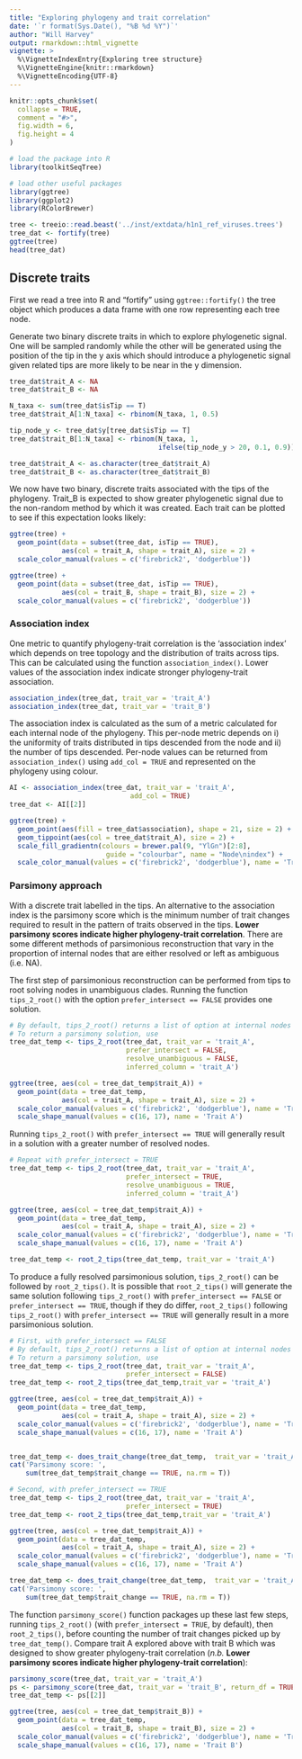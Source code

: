```yaml
---
title: "Exploring phylogeny and trait correlation"
date: '`r format(Sys.Date(), "%B %d %Y")`'
author: "Will Harvey"
output: rmarkdown::html_vignette
vignette: >
  %\VignetteIndexEntry{Exploring tree structure}
  %\VignetteEngine{knitr::rmarkdown}
  %\VignetteEncoding{UTF-8}
---
```


```r
knitr::opts_chunk$set(
  collapse = TRUE,
  comment = "#>",
  fig.width = 6,
  fig.height = 4
)
```

```r
# load the package into R
library(toolkitSeqTree)

# load other useful packages
library(ggtree)
library(ggplot2)
library(RColorBrewer)
```



```r
tree <- treeio::read.beast('../inst/extdata/h1n1_ref_viruses.trees')
tree_dat <- fortify(tree)
ggtree(tree)
head(tree_dat)
```

## Discrete traits

First we read a tree into R and "fortify" using `ggtree::fortify()` the tree object which produces a data frame with one row representing each tree node. 

Generate two binary discrete traits in which to explore phylogenetic signal. One will be sampled randomly while the other will be generated using the position of the tip in the y axis which should introduce a phylogenetic signal given related tips are more likely to be near in the y dimension.

```r
tree_dat$trait_A <- NA
tree_dat$trait_B <- NA

N_taxa <- sum(tree_dat$isTip == T)
tree_dat$trait_A[1:N_taxa] <- rbinom(N_taxa, 1, 0.5)

tip_node_y <- tree_dat$y[tree_dat$isTip == T]
tree_dat$trait_B[1:N_taxa] <- rbinom(N_taxa, 1,
                                     ifelse(tip_node_y > 20, 0.1, 0.9))

tree_dat$trait_A <- as.character(tree_dat$trait_A)
tree_dat$trait_B <- as.character(tree_dat$trait_B)
```

We now have two binary, discrete traits associated with the tips of the phylogeny. Trait_B is expected to show greater phylogenetic signal due to the non-random method by which it was created. Each trait can be plotted to see if this expectation looks likely:

```r
ggtree(tree) +
  geom_point(data = subset(tree_dat, isTip == TRUE),
             aes(col = trait_A, shape = trait_A), size = 2) +
  scale_color_manual(values = c('firebrick2', 'dodgerblue'))

ggtree(tree) +
  geom_point(data = subset(tree_dat, isTip == TRUE),
             aes(col = trait_B, shape = trait_B), size = 2) +
  scale_color_manual(values = c('firebrick2', 'dodgerblue'))
```

### Association index

One metric to quantify phylogeny-trait correlation is the 'association index'  which depends on tree topology and the distribution of traits across tips. This can be calculated using the function `association_index()`. Lower values of the association index indicate stronger phylogeny-trait association.

```r
association_index(tree_dat, trait_var = 'trait_A')
association_index(tree_dat, trait_var = 'trait_B')
```

The association index is calculated as the sum of a metric calculated for each internal node of the phylogeny. This per-node metric depends on i) the uniformity of traits distributed in tips descended from the node and ii) the number of tips descended. Per-node values can be returned from `association_index()` using `add_col = TRUE` and represented on the phylogeny using colour.

```r
AI <- association_index(tree_dat, trait_var = 'trait_A',
                              add_col = TRUE)
tree_dat <- AI[[2]]

ggtree(tree) +
  geom_point(aes(fill = tree_dat$association), shape = 21, size = 2) +
  geom_tippoint(aes(col = tree_dat$trait_A), size = 2) +
  scale_fill_gradientn(colours = brewer.pal(9, "YlGn")[2:8],
                        guide = "colourbar", name = "Node\nindex") +
  scale_color_manual(values = c('firebrick2', 'dodgerblue'), name = 'Trait A')

```

### Parsimony approach

With a discrete trait labelled in the tips. An alternative to the association index is the parsimony score which is the minimum number of trait changes required to result in the pattern of traits observed in the tips. **Lower parsimony scores indicate higher phylogeny-trait correlation**. There are some different methods of parsimonious reconstruction that vary in the proportion of internal nodes that are either resolved or left as ambiguous (i.e. NA).

The first step of parsimonious reconstruction can be performed from tips to root solving nodes in unambiguous clades. Running the function `tips_2_root()` with the option `prefer_intersect == FALSE` provides one solution.

```r
# By default, tips_2_root() returns a list of option at internal nodes only
# To return a parsimony solution, use 
tree_dat_temp <- tips_2_root(tree_dat, trait_var = 'trait_A',
                             prefer_intersect = FALSE,
                             resolve_unambiguous = FALSE,
                             inferred_column = 'trait_A')

ggtree(tree, aes(col = tree_dat_temp$trait_A)) +
  geom_point(data = tree_dat_temp,
             aes(col = trait_A, shape = trait_A), size = 2) +
  scale_color_manual(values = c('firebrick2', 'dodgerblue'), name = 'Trait A') +
  scale_shape_manual(values = c(16, 17), name = 'Trait A')
```

Running `tips_2_root()` with `prefer_intersect == TRUE` will generally result in a solution with a greater number of resolved nodes.

```r
# Repeat with prefer_intersect = TRUE
tree_dat_temp <- tips_2_root(tree_dat, trait_var = 'trait_A',
                             prefer_intersect = TRUE,
                             resolve_unambiguous = TRUE,
                             inferred_column = 'trait_A')

ggtree(tree, aes(col = tree_dat_temp$trait_A)) +
  geom_point(data = tree_dat_temp,
             aes(col = trait_A, shape = trait_A), size = 2) +
  scale_color_manual(values = c('firebrick2', 'dodgerblue'), name = 'Trait A') +
  scale_shape_manual(values = c(16, 17), name = 'Trait A')

tree_dat_temp <- root_2_tips(tree_dat_temp, trait_var = 'trait_A')

```

To produce a fully resolved parsimonious solution, `tips_2_root()` can be followed by `root_2_tips()`. It is possible that `root_2_tips()` will generate the same solution following `tips_2_root()` with `prefer_intersect == FALSE` or `prefer_intersect == TRUE`, though if they do differ, `root_2_tips()` following `tips_2_root()` with `prefer_intersect == TRUE` will generally result in a more parsimonious solution.

```r
# First, with prefer_intersect == FALSE
# By default, tips_2_root() returns a list of option at internal nodes only
# To return a parsimony solution, use 
tree_dat_temp <- tips_2_root(tree_dat, trait_var = 'trait_A',
                             prefer_intersect = FALSE)
tree_dat_temp <- root_2_tips(tree_dat_temp,trait_var = 'trait_A')

ggtree(tree, aes(col = tree_dat_temp$trait_A)) +
  geom_point(data = tree_dat_temp,
             aes(col = trait_A, shape = trait_A), size = 2) +
  scale_color_manual(values = c('firebrick2', 'dodgerblue'), name = 'Trait A') +
  scale_shape_manual(values = c(16, 17), name = 'Trait A')


tree_dat_temp <- does_trait_change(tree_dat_temp,  trait_var = 'trait_A')
cat('Parsimony score: ',
    sum(tree_dat_temp$trait_change == TRUE, na.rm = T))

# Second, with prefer_intersect == TRUE
tree_dat_temp <- tips_2_root(tree_dat, trait_var = 'trait_A',
                             prefer_intersect = TRUE)
tree_dat_temp <- root_2_tips(tree_dat_temp,trait_var = 'trait_A')

ggtree(tree, aes(col = tree_dat_temp$trait_A)) +
  geom_point(data = tree_dat_temp,
             aes(col = trait_A, shape = trait_A), size = 2) +
  scale_color_manual(values = c('firebrick2', 'dodgerblue'), name = 'Trait A') +
  scale_shape_manual(values = c(16, 17), name = 'Trait A')

tree_dat_temp <- does_trait_change(tree_dat_temp,  trait_var = 'trait_A')
cat('Parsimony score: ',
    sum(tree_dat_temp$trait_change == TRUE, na.rm = T))

```

The function `parsimony_score()` function packages up these last few steps, running `tips_2_root()` (with `prefer_intersect = TRUE`, by default), then `root_2_tips()`, before counting the number of trait changes picked up by `tree_dat_temp()`. Compare trait A explored above with trait B which was designed to show greater phylogeny-trait correlation (*n.b.* **Lower parsimony scores indicate higher phylogeny-trait correlation**):

```r
parsimony_score(tree_dat, trait_var = 'trait_A')
ps <- parsimony_score(tree_dat, trait_var = 'trait_B', return_df = TRUE)
tree_dat_temp <- ps[[2]]

ggtree(tree, aes(col = tree_dat_temp$trait_B)) +
  geom_point(data = tree_dat_temp,
             aes(col = trait_B, shape = trait_B), size = 2) +
  scale_color_manual(values = c('firebrick2', 'dodgerblue'), name = 'Trait B') +
  scale_shape_manual(values = c(16, 17), name = 'Trait B')

```
